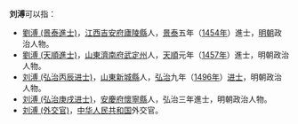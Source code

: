 '''刘溥'''可以指：

* [[劉溥_(景泰進士)|劉溥 (景泰進士)]]，[[江西|江西]][[吉安府|吉安府]][[廬陵縣|廬陵縣]]人，[[景泰|景泰]]五年（[[1454年|1454年]]）進士，[[明朝|明朝]]政治人物。
* [[劉溥_(天順進士)|劉溥 (天順進士)]]，[[山東|山東]][[濟南府|濟南府]][[武定州|武定州]]人，[[天顺_(明朝)|天順]]元年（[[1457年|1457年]]）進士，明朝政治人物。
* [[刘溥_(弘治丙辰进士)|刘溥 (弘治丙辰进士)]]，[[山東|山東]][[新城縣|新城縣]]人，[[弘治|弘治]]九年（[[1496年|1496年]]）[[进士|进士]]，明朝政治人物。
* [[刘溥_(弘治庚戌进士)|刘溥 (弘治庚戌进士)]]，[[安慶府|安慶府]][[懷寧縣|懷寧縣]]人，弘治三年進士，明朝政治人物。
* [[刘溥_(外交官)|刘溥 (外交官)]]，[[中华人民共和国|中华人民共和国]]外交官。

{{disambig|P溥|CAT=二字刘姓人名消歧义}}